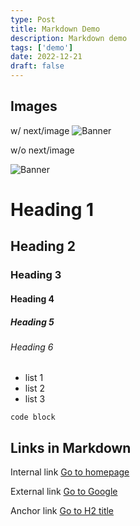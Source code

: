 ```yaml
---
type: Post
title: Markdown Demo
description: Markdown demo
tags: ['demo']
date: 2022-12-21
draft: false
---
```


## Images

w/ next/image
![Banner](/images/banner.png)

w/o next/image

<img src="/images/banner.png" alt="Banner" />

# Heading 1

## Heading 2

### Heading 3

#### Heading 4

##### Heading 5

###### Heading 6

- list 1
- list 2
- list 3

```
code block
```

## Links in Markdown

Internal link [Go to homepage](/)

External link [Go to Google](https://google.com)

Anchor link [Go to H2 title](#links-in-markdown)
